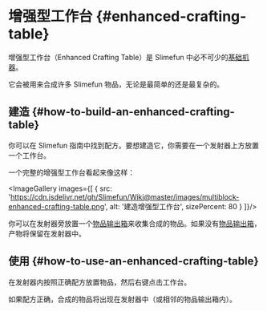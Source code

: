 
# 增强型工作台 \{#enhanced-crafting-table}

增强型工作台（Enhanced Crafting Table）是 Slimefun 中必不可少的[基础机器](/Basic-Machines)。

它会被用来合成许多 Slimefun 物品，无论是最简单的还是最复杂的。

## 建造 \{#how-to-build-an-enhanced-crafting-table}

你可以在 Slimefun 指南中找到配方。要想建造它，你需要在一个发射器上方放置一个工作台。

一个完整的增强型工作台看起来像这样：

<ImageGallery images={[
  {
    src: 'https://cdn.jsdelivr.net/gh/Slimefun/Wiki@master/images/multiblock-enhanced-crafting-table.png',
    alt: '建造增强型工作台',
    sizePercent: 80
  }
]}/>

你可以在发射器旁放置一个[物品输出箱](/Output-Chest)来收集合成的物品。如果没有[物品输出箱](/Output-Chest)，产物将保留在发射器中。

## 使用 \{#how-to-use-an-enhanced-crafting-table}

在发射器内按照正确配方放置物品，然后右键点击工作台。

如果配方正确，合成的物品将出现在发射器中（或相邻的物品输出箱内）。
